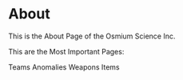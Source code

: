 # About

This is the About Page of the Osmium Science Inc.

This are the Most Important Pages:

Teams
Anomalies
Weapons
Items
